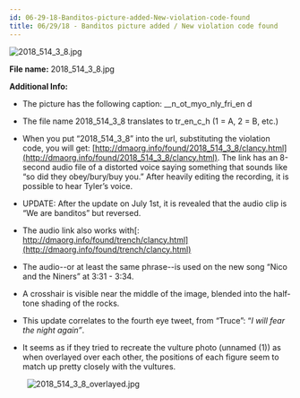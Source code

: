 ```yaml
---
id: 06-29-18-Banditos-picture-added-New-violation-code-found
title: 06/29/18 - Banditos picture added / New violation code found
---
```


![2018_514_3_8.jpg](./assets/2018_514_3_8.jpg)

**File name:** 2018_514_3_8.jpg

**Additional Info:**

- The picture has the following caption: __n_ot_myo_nly_fri_en d

- The file name 2018_514_3_8 translates to tr_en_c_h (1 = A, 2 = B, etc.)

- When you put “2018_514_3_8” into the url, substituting the violation code, you will get: [http://dmaorg.info/found/2018_514_3_8/clancy.html](http://dmaorg.info/found/2018_514_3_8/clancy.html). The link has an 8-second audio file of a distorted voice saying something that sounds like “so did they obey/bury/buy you.” After heavily editing the recording, it is possible to hear Tyler’s voice.

- UPDATE: After the update on July 1st, it is revealed that the audio clip is “We are banditos” but reversed.

- The audio link also works with[: http://dmaorg.info/found/trench/clancy.html](http://dmaorg.info/found/trench/clancy.html)

- The audio--or at least the same phrase--is used on the new song “Nico and the Niners” at 3:31 - 3:34.

- A crosshair is visible near the middle of the image, blended into the half-tone shading of the rocks.

- This update correlates to the fourth eye tweet, from “Truce”: “*I will fear the night again”*.

- It seems as if they tried to recreate the vulture photo (unnamed (1)) as when overlayed over each other, the positions of each figure seem to match up pretty closely with the vultures.

&nbsp;&nbsp;&nbsp;&nbsp;&nbsp;&nbsp;&nbsp;&nbsp;![2018_514_3_8_overlayed.jpg](./assets/2018-06-30_1218.png)


